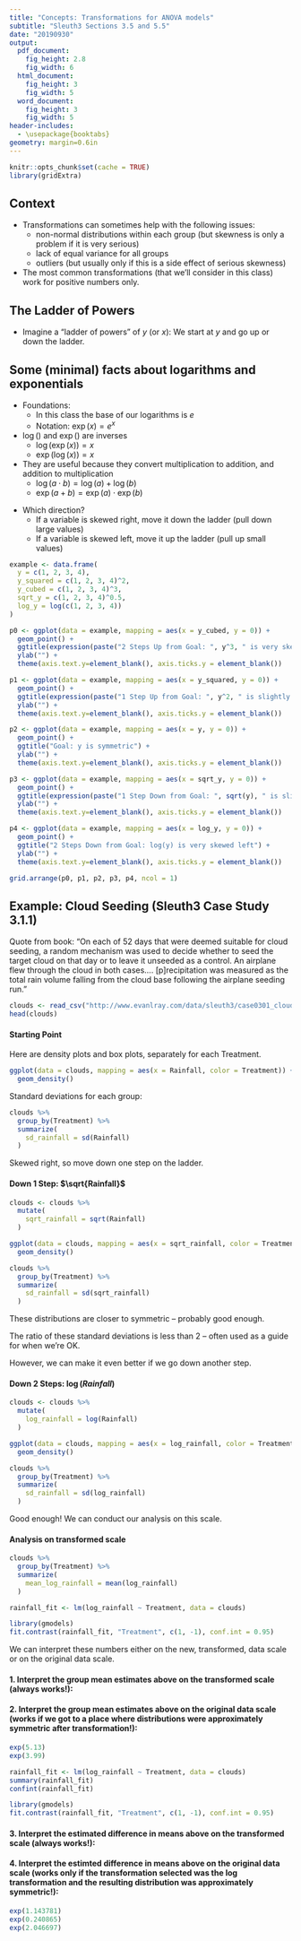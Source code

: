 ```yaml
---
title: "Concepts: Transformations for ANOVA models"
subtitle: "Sleuth3 Sections 3.5 and 5.5"
date: "20190930"
output:
  pdf_document:
    fig_height: 2.8
    fig_width: 6
  html_document:
    fig_height: 3
    fig_width: 5
  word_document:
    fig_height: 3
    fig_width: 5
header-includes:
  - \usepackage{booktabs}
geometry: margin=0.6in
---
```


```r
knitr::opts_chunk$set(cache = TRUE)
library(gridExtra)
```

## Context

 * Transformations can sometimes help with the following issues:
    * non-normal distributions within each group (but skewness is only a problem if it is very serious)
    * lack of equal variance for all groups
    * outliers (but usually only if this is a side effect of serious skewness)
 * The most common transformations (that we'll consider in this class) work for positive numbers only.

## The Ladder of Powers

 * Imagine a "ladder of powers" of $y$ (or $x$): We start at $y$ and go up or down the ladder.

\begin{table}[!h]
\centering
\begin{tabular}{c c p{8cm}}
\toprule
Transformation & R Code & Comments \\
\toprule
\vdots & \\
\midrule
$e^y$ & \verb&exp(y)& & Exactly where on the ladder the exponential transformation belongs depends on the magnitude of the data, but somewhere around here... \\
\midrule
$y^2$ & \verb&y^2& & \\
\midrule
$y$ &  & Start here (no transformation) \\
\midrule
$\sqrt{y}$ & \verb&sqrt(y)& & \\
\midrule
$y^{``0"}$ & \verb&log(y)& & We use $\log(y)$ here \\
\midrule
$-1/\sqrt{y}$ & \verb&-1/sqrt(y)& & The $-$ keeps the values of $y$ in order \\
\midrule
$-1/y$ & \verb&-1/y& & \\
\midrule
$-1/y^2$ & \verb&-1/y^2& & \\
\midrule
\vdots & \\
\bottomrule
\end{tabular}
\end{table}

## Some (minimal) facts about logarithms and exponentials

 * Foundations:
    * In this class the base of our logarithms is $e$
    * Notation: $\exp(x) = e^x$
 * $\log()$ and $\exp()$ are inverses
    * $\log(\exp(x)) = x$
    * $\exp(\log(x)) = x$
 * They are useful because they convert multiplication to addition, and addition to multiplication
    * $\log(a \cdot b) = \log(a) + \log(b)$
    * $\exp(a + b) = \exp(a) \cdot \exp(b)$

\newpage

 * Which direction?
    * If a variable is skewed right, move it down the ladder (pull down large values)
    * If a variable is skewed left, move it up the ladder (pull up small values)

```r
example <- data.frame(
  y = c(1, 2, 3, 4),
  y_squared = c(1, 2, 3, 4)^2,
  y_cubed = c(1, 2, 3, 4)^3,
  sqrt_y = c(1, 2, 3, 4)^0.5,
  log_y = log(c(1, 2, 3, 4))
)
```

```r
p0 <- ggplot(data = example, mapping = aes(x = y_cubed, y = 0)) +
  geom_point() +
  ggtitle(expression(paste("2 Steps Up from Goal: ", y^3, " is very skewed right"))) +
  ylab("") +
  theme(axis.text.y=element_blank(), axis.ticks.y = element_blank())

p1 <- ggplot(data = example, mapping = aes(x = y_squared, y = 0)) +
  geom_point() +
  ggtitle(expression(paste("1 Step Up from Goal: ", y^2, " is slightly skewed right"))) +
  ylab("") +
  theme(axis.text.y=element_blank(), axis.ticks.y = element_blank())

p2 <- ggplot(data = example, mapping = aes(x = y, y = 0)) +
  geom_point() +
  ggtitle("Goal: y is symmetric") +
  ylab("") +
  theme(axis.text.y=element_blank(), axis.ticks.y = element_blank())

p3 <- ggplot(data = example, mapping = aes(x = sqrt_y, y = 0)) +
  geom_point() +
  ggtitle(expression(paste("1 Step Down from Goal: ", sqrt(y), " is slightly skewed left"))) +
  ylab("") +
  theme(axis.text.y=element_blank(), axis.ticks.y = element_blank())

p4 <- ggplot(data = example, mapping = aes(x = log_y, y = 0)) +
  geom_point() +
  ggtitle("2 Steps Down from Goal: log(y) is very skewed left") +
  ylab("") +
  theme(axis.text.y=element_blank(), axis.ticks.y = element_blank())

grid.arrange(p0, p1, p2, p3, p4, ncol = 1)
```

\newpage

## Example: Cloud Seeding (Sleuth3 Case Study 3.1.1)

Quote from book: "On each of 52 days that were deemed suitable for cloud seeding, a random mechanism was used to decide whether to seed the target cloud on that day or to leave it unseeded as a control.  An airplane flew through the cloud in both cases.... [p]recipitation was measured as the total rain volume falling from the cloud base following the airplane seeding run."

```r
clouds <- read_csv("http://www.evanlray.com/data/sleuth3/case0301_cloud_seeding.csv")
head(clouds)
```

#### Starting Point

Here are density plots and box plots, separately for each Treatment.

```r
ggplot(data = clouds, mapping = aes(x = Rainfall, color = Treatment)) +
  geom_density()
```

Standard deviations for each group:

```r
clouds %>%
  group_by(Treatment) %>%
  summarize(
    sd_rainfall = sd(Rainfall)
  )
```

Skewed right, so move down one step on the ladder.

\newpage

#### Down 1 Step: $\sqrt{Rainfall}$

```r
clouds <- clouds %>%
  mutate(
    sqrt_rainfall = sqrt(Rainfall)
  )
```


```r
ggplot(data = clouds, mapping = aes(x = sqrt_rainfall, color = Treatment)) +
  geom_density()

clouds %>%
  group_by(Treatment) %>%
  summarize(
    sd_rainfall = sd(sqrt_rainfall)
  )
```

These distributions are closer to symmetric -- probably good enough.

The ratio of these standard deviations is less than 2 -- often used as a guide for when we're OK.

However, we can make it even better if we go down another step.

\newpage

#### Down 2 Steps: $\log(Rainfall)$

```r
clouds <- clouds %>%
  mutate(
    log_rainfall = log(Rainfall)
  )
```

```r
ggplot(data = clouds, mapping = aes(x = log_rainfall, color = Treatment)) +
  geom_density()

clouds %>%
  group_by(Treatment) %>%
  summarize(
    sd_rainfall = sd(log_rainfall)
  )
```

Good enough!  We can conduct our analysis on this scale.

\newpage

#### Analysis on transformed scale

```r
clouds %>%
  group_by(Treatment) %>%
  summarize(
    mean_log_rainfall = mean(log_rainfall)
  )

rainfall_fit <- lm(log_rainfall ~ Treatment, data = clouds)

library(gmodels)
fit.contrast(rainfall_fit, "Treatment", c(1, -1), conf.int = 0.95)
```

We can interpret these numbers either on the new, transformed, data scale or on the original data scale.

#### 1. Interpret the group mean estimates above on the transformed scale (always works!):

\vspace{3cm}

#### 2. Interpret the group mean estimates above on the original data scale (works if we got to a place where distributions were approximately symmetric after transformation!):

```r
exp(5.13)
exp(3.99)
```

\newpage

```r
rainfall_fit <- lm(log_rainfall ~ Treatment, data = clouds)
summary(rainfall_fit)
confint(rainfall_fit)

library(gmodels)
fit.contrast(rainfall_fit, "Treatment", c(1, -1), conf.int = 0.95)
```

#### 3. Interpret the estimated difference in means above on the transformed scale (always works!):

\vspace{4cm}

#### 4. Interpret the estimted difference in means above on the original data scale (works only if the transformation selected was the log transformation and the resulting distribution was approximately symmetric!):

```r
exp(1.143781)
exp(0.240865)
exp(2.046697)
```

